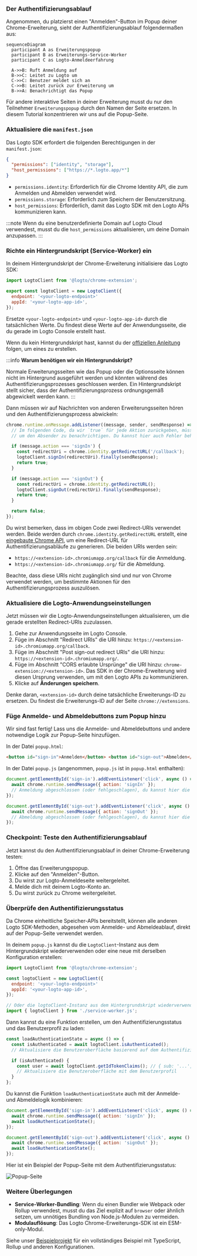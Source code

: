 
### Der Authentifizierungsablauf

Angenommen, du platzierst einen "Anmelden"-Button im Popup deiner Chrome-Erweiterung, sieht der Authentifizierungsablauf folgendermaßen aus:

```mermaid
sequenceDiagram
  participant A as Erweiterungspopup
  participant B as Erweiterungs-Service-Worker
  participant C as Logto-Anmeldeerfahrung

  A->>B: Ruft Anmeldung auf
  B->>C: Leitet zu Logto um
  C->>C: Benutzer meldet sich an
  C->>B: Leitet zurück zur Erweiterung um
  B->>A: Benachrichtigt das Popup
```

Für andere interaktive Seiten in deiner Erweiterung musst du nur den Teilnehmer `Erweiterungspopup` durch den Namen der Seite ersetzen. In diesem Tutorial konzentrieren wir uns auf die Popup-Seite.

<RegardingRedirectBasedSignIn />

### Aktualisiere die `manifest.json`

Das Logto SDK erfordert die folgenden Berechtigungen in der `manifest.json`:

```json title="manifest.json"
{
  "permissions": ["identity", "storage"],
  "host_permissions": ["https://*.logto.app/*"]
}
```

- `permissions.identity`: Erforderlich für die Chrome Identity API, die zum Anmelden und Abmelden verwendet wird.
- `permissions.storage`: Erforderlich zum Speichern der Benutzersitzung.
- `host_permissions`: Erforderlich, damit das Logto SDK mit den Logto APIs kommunizieren kann.

:::note
Wenn du eine benutzerdefinierte Domain auf Logto Cloud verwendest, musst du die `host_permissions` aktualisieren, um deine Domain anzupassen.
:::

### Richte ein Hintergrundskript (Service-Worker) ein

In deinem Hintergrundskript der Chrome-Erweiterung initialisiere das Logto SDK:

```js title="service-worker.js"
import LogtoClient from '@logto/chrome-extension';

export const logtoClient = new LogtoClient({
  endpoint: '<your-logto-endpoint>'
  appId: '<your-logto-app-id>',
});
```

Ersetze `<your-logto-endpoint>` und `<your-logto-app-id>` durch die tatsächlichen Werte. Du findest diese Werte auf der Anwendungsseite, die du gerade im Logto Console erstellt hast.

Wenn du kein Hintergrundskript hast, kannst du der [offiziellen Anleitung](https://developer.chrome.com/docs/extensions/develop/concepts/service-workers/basics) folgen, um eines zu erstellen.

:::info
**Warum benötigen wir ein Hintergrundskript?**

Normale Erweiterungsseiten wie das Popup oder die Optionsseite können nicht im Hintergrund ausgeführt werden und könnten während des Authentifizierungsprozesses geschlossen werden. Ein Hintergrundskript stellt sicher, dass der Authentifizierungsprozess ordnungsgemäß abgewickelt werden kann.
:::

Dann müssen wir auf Nachrichten von anderen Erweiterungsseiten hören und den Authentifizierungsprozess abwickeln:

```js title="service-worker.js"
chrome.runtime.onMessage.addListener((message, sender, sendResponse) => {
  // Im folgenden Code, da wir `true` für jede Aktion zurückgeben, müssen wir `sendResponse` aufrufen,
  // um den Absender zu benachrichtigen. Du kannst hier auch Fehler behandeln oder andere Wege nutzen, um den Absender zu benachrichtigen.

  if (message.action === 'signIn') {
    const redirectUri = chrome.identity.getRedirectURL('/callback');
    logtoClient.signIn(redirectUri).finally(sendResponse);
    return true;
  }

  if (message.action === 'signOut') {
    const redirectUri = chrome.identity.getRedirectURL();
    logtoClient.signOut(redirectUri).finally(sendResponse);
    return true;
  }

  return false;
});
```

Du wirst bemerken, dass im obigen Code zwei Redirect-URIs verwendet werden. Beide werden durch `chrome.identity.getRedirectURL` erstellt, eine [eingebaute Chrome API](https://developer.chrome.com/docs/extensions/reference/api/identity#method-getRedirectURL), um eine Redirect-URL für Authentifizierungsabläufe zu generieren. Die beiden URIs werden sein:

- `https://<extension-id>.chromiumapp.org/callback` für die Anmeldung.
- `https://<extension-id>.chromiumapp.org/` für die Abmeldung.

Beachte, dass diese URIs nicht zugänglich sind und nur von Chrome verwendet werden, um bestimmte Aktionen für den Authentifizierungsprozess auszulösen.

### Aktualisiere die Logto-Anwendungseinstellungen

Jetzt müssen wir die Logto-Anwendungseinstellungen aktualisieren, um die gerade erstellten Redirect-URIs zuzulassen.

1. Gehe zur Anwendungsseite im Logto Console.
2. Füge im Abschnitt "Redirect URIs" die URI hinzu: `https://<extension-id>.chromiumapp.org/callback`.
3. Füge im Abschnitt "Post sign-out redirect URIs" die URI hinzu: `https://<extension-id>.chromiumapp.org/`.
4. Füge im Abschnitt "CORS erlaubte Ursprünge" die URI hinzu: `chrome-extension://<extension-id>`. Das SDK in der Chrome-Erweiterung wird diesen Ursprung verwenden, um mit den Logto APIs zu kommunizieren.
5. Klicke auf **Änderungen speichern**.

Denke daran, `<extension-id>` durch deine tatsächliche Erweiterungs-ID zu ersetzen. Du findest die Erweiterungs-ID auf der Seite `chrome://extensions`.

### Füge Anmelde- und Abmeldebuttons zum Popup hinzu

Wir sind fast fertig! Lass uns die Anmelde- und Abmeldebuttons und andere notwendige Logik zur Popup-Seite hinzufügen.

In der Datei `popup.html`:

```html title="popup.html"
<button id="sign-in">Anmelden</button> <button id="sign-out">Abmelden</button>
```

In der Datei `popup.js` (angenommen, `popup.js` ist in `popup.html` enthalten):

```js title="popup.js"
document.getElementById('sign-in').addEventListener('click', async () => {
  await chrome.runtime.sendMessage({ action: 'signIn' });
  // Anmeldung abgeschlossen (oder fehlgeschlagen), du kannst hier die Benutzeroberfläche aktualisieren.
});

document.getElementById('sign-out').addEventListener('click', async () => {
  await chrome.runtime.sendMessage({ action: 'signOut' });
  // Abmeldung abgeschlossen (oder fehlgeschlagen), du kannst hier die Benutzeroberfläche aktualisieren.
});
```

### Checkpoint: Teste den Authentifizierungsablauf

Jetzt kannst du den Authentifizierungsablauf in deiner Chrome-Erweiterung testen:

1. Öffne das Erweiterungspopup.
2. Klicke auf den "Anmelden"-Button.
3. Du wirst zur Logto-Anmeldeseite weitergeleitet.
4. Melde dich mit deinem Logto-Konto an.
5. Du wirst zurück zu Chrome weitergeleitet.

### Überprüfe den Authentifizierungsstatus

Da Chrome einheitliche Speicher-APIs bereitstellt, können alle anderen Logto SDK-Methoden, abgesehen vom Anmelde- und Abmeldeablauf, direkt auf der Popup-Seite verwendet werden.

In deinem `popup.js` kannst du die `LogtoClient`-Instanz aus dem Hintergrundskript wiederverwenden oder eine neue mit derselben Konfiguration erstellen:

```js title="popup.js"
import LogtoClient from '@logto/chrome-extension';

const logtoClient = new LogtoClient({
  endpoint: '<your-logto-endpoint>'
  appId: '<your-logto-app-id>',
});

// Oder die logtoClient-Instanz aus dem Hintergrundskript wiederverwenden
import { logtoClient } from './service-worker.js';
```

Dann kannst du eine Funktion erstellen, um den Authentifizierungsstatus und das Benutzerprofil zu laden:

```js title="popup.js"
const loadAuthenticationState = async () => {
  const isAuthenticated = await logtoClient.isAuthenticated();
  // Aktualisiere die Benutzeroberfläche basierend auf dem Authentifizierungsstatus

  if (isAuthenticated) {
    const user = await logtoClient.getIdTokenClaims(); // { sub: '...', email: '...', ... }
    // Aktualisiere die Benutzeroberfläche mit dem Benutzerprofil
  }
};
```

Du kannst die Funktion `loadAuthenticationState` auch mit der Anmelde- und Abmeldelogik kombinieren:

```js title="popup.js"
document.getElementById('sign-in').addEventListener('click', async () => {
  await chrome.runtime.sendMessage({ action: 'signIn' });
  await loadAuthenticationState();
});

document.getElementById('sign-out').addEventListener('click', async () => {
  await chrome.runtime.sendMessage({ action: 'signOut' });
  await loadAuthenticationState();
});
```

Hier ist ein Beispiel der Popup-Seite mit dem Authentifizierungsstatus:

![Popup-Seite](./extension-popup.webp)

### Weitere Überlegungen

- **Service-Worker-Bundling**: Wenn du einen Bundler wie Webpack oder Rollup verwendest, musst du das Ziel explizit auf `browser` oder ähnlich setzen, um unnötiges Bundling von Node.js-Modulen zu vermeiden.
- **Modulauflösung**: Das Logto Chrome-Erweiterungs-SDK ist ein ESM-only-Modul.

Siehe unser [Beispielprojekt](https://github.com/logto-io/js/tree/HEAD/packages/chrome-extension-sample) für ein vollständiges Beispiel mit TypeScript, Rollup und anderen Konfigurationen.
